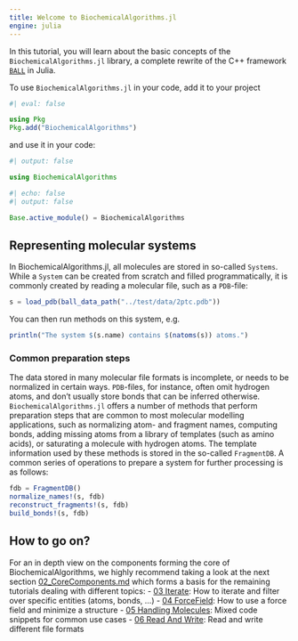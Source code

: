 ```yaml
---
title: Welcome to BiochemicalAlgorithms.jl
engine: julia
---
```


In this tutorial, you will learn about the basic concepts of the ```BiochemicalAlgorithms.jl``` library, a complete rewrite of the C++ framework [```BALL```](https://github.com/ball-project/ball) in Julia.

To use ```BiochemicalAlgorithms.jl``` in your code, add it to your project

```julia
#| eval: false

using Pkg
Pkg.add("BiochemicalAlgorithms")
```

and use it in your code:

```julia
#| output: false

using BiochemicalAlgorithms
```

```julia
#| echo: false
#| output: false

Base.active_module() = BiochemicalAlgorithms
```

## Representing molecular systems

In BiochemicalAlgorithms.jl, all molecules are stored in so-called ```Systems```. While a ```System``` can be created from scratch and filled programmatically, it is commonly created by reading a molecular file, such as a ```PDB```-file:

```julia
s = load_pdb(ball_data_path("../test/data/2ptc.pdb"))
```

You can then run methods on this system, e.g.

```julia
println("The system $(s.name) contains $(natoms(s)) atoms.")
```


### Common preparation steps

The data stored in many molecular file formats is incomplete, or needs to be normalized in certain ways. ```PDB```-files, for instance, often omit hydrogen atoms, and don't usually store bonds that can be inferred otherwise. ```BiochemicalAlgorithms.jl``` offers a number of methods that perform preparation steps that are common to most molecular modelling applications, such as normalizing atom- and fragment names, computing bonds, adding missing atoms from a library of templates (such as amino acids), or saturating a molecule with hydrogen atoms. The template information used by these methods is stored in the so-called ```FragmentDB```. A common series of operations to prepare a system for further processing is as follows:

```julia
fdb = FragmentDB()
normalize_names!(s, fdb)
reconstruct_fragments!(s, fdb)
build_bonds!(s, fdb)
```

## How to go on?

For an in depth view on the components forming the core of BiochemicalAlgorithms, we highly recommend taking a look at the next section [02_CoreComponents.md](02_CoreComponents.md) which forms a basis for the remaining tutorials dealing with different topics:
- [03 Iterate](03_Iterate.md): How to iterate and filter over specific entities (atoms, bonds, ...)
- [04 ForceField](04_ForceFields.md): How to use a force field and minimize a structure
- [05 Handling Molecules](05_HandleMolecules.md): Mixed code snippets for common use cases
- [06 Read And Write](06_ReadAndWrite.md): Read and write different file formats